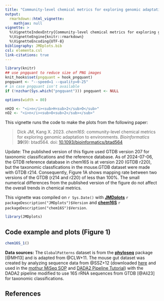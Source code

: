 ```yaml
---
title: "Community-level chemical metrics for exploring genomic adaptation to environments (2023)"
output: 
  rmarkdown::html_vignette:
    mathjax: null
vignette: >
  %\VignetteIndexEntry{Community-level chemical metrics for exploring genomic adaptation to environments (2023)}
  %\VignetteEngine{knitr::rmarkdown}
  %\VignetteEncoding{UTF-8}
bibliography: JMDplots.bib
csl: elementa.csl
link-citations: true
---
```


<style>
/* https://gomakethings.com/how-to-break-an-image-out-of-its-parent-container-with-css/ */
@media (min-width: 700px) {
  .full-width {
    left: 50%;
    margin-left: -50vw;
    margin-right: -50vw;
    max-width: 100vw;
    position: relative;
    right: 50%;
    width: 100vw;
  }
}
@media (min-width: 1000px) {
  .full-width {
    left: 50vw; /* fallback if needed */
    left: calc(50vw - 150px);
    width: 1000px;
    position: relative;
  }
}
</style>

```r
library(knitr)
## use pngquant to reduce size of PNG images
knit_hooks$set(pngquant = hook_pngquant)
pngquant <- "--speed=1 --quality=0-25"
# in case pngquant isn't available
if (!nzchar(Sys.which("pngquant"))) pngquant <- NULL 
```

```r
options(width = 80)
```

```r
nH2O <- "<i>n</i><sub>H<sub>2</sub>O</sub>"
nO2 <- "<i>n</i><sub>O<sub>2</sub></sub>"
```

This vignette runs the code to make the plots from the following paper:

> Dick JM, Kang X. 2023. *chem16S*: community-level chemical metrics for exploring genomic adaptation to environments. *Bioinformatics* **39**(9): btad564. doi: [10.1093/bioinformatics/btad564](https://doi.org/10.1093/bioinformatics/btad564)

Update: The published version of this figure used GTDB version 207 for taxonomic classifications and the reference database.
As of 2024-07-06, the GTDB reference database in chem16S is at version 220 (GTDB r220), but the taxonomic classfications in the mouse.GTDB dataset were made with GTDB r214.
Consequently, Figure 1A shows mapping rate between two versions of the GTDB (r214 and r220) of less than 100%.
The small numerical differences from the published version of the figure do not affect the overall trends in chemical metrics.

This vignette was compiled on `r Sys.Date()` with
**[JMDplots](https://github.com/jedick/JMDplots)** `r packageDescription("JMDplots")$Version` and
**[chem16S](https://github.com/jedick/chem16S)** `r packageDescription("chem16S")$Version`.

```r
library(JMDplots)
```

## Code example and plots (Figure 1)
```r
chem16S_1()
```

**Data sources:**
The `GlobalPatterns` dataset is from the [**phyloseq**](https://doi.org/10.18129/B9.bioc.phyloseq) package [@MH13] and is adapted from @CLW+11.
The mouse gut dataset was created by analyzing sequence data from @SSZ+12 (downloaded [here](https://mothur.s3.us-east-2.amazonaws.com/wiki/miseqsopdata.zip) and used in the [mothur MiSeq SOP](https://mothur.org/wiki/miseq_sop/) and [DADA2 Pipeline Tutorial](https://benjjneb.github.io/dada2/tutorial.html)) with the DADA2 pipeline modified to use 16S rRNA sequences from GTDB [@Ali23] for taxonomic classifications.

## References
